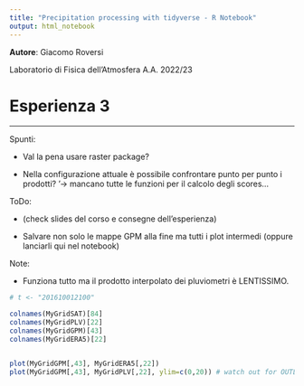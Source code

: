 ```yaml
---
title: "Precipitation processing with tidyverse - R Notebook"
output: html_notebook
---
```


**Autore**: Giacomo Roversi

Laboratorio di Fisica dell'Atmosfera A.A. 2022/23

# Esperienza 3

------------------------------------------------------------------------


Spunti:

- Val la pena usare raster package?

- Nella configurazione attuale è possibile confrontare punto per punto i prodotti?
  '-> mancano tutte le funzioni per il calcolo degli scores...


ToDo:

- (check slides del corso e consegne dell'esperienza)

- Salvare non solo le mappe GPM alla fine ma tutti i plot intermedi (oppure lanciarli qui nel notebook)



Note:

- Funziona tutto ma il prodotto interpolato dei pluviometri è LENTISSIMO.



```r
# t <- "201610012100"

colnames(MyGridSAT)[84]
colnames(MyGridPLV)[22]
colnames(MyGridGPM)[43]
colnames(MyGridERA5)[22]


plot(MyGridGPM[,43], MyGridERA5[,22])
plot(MyGridGPM[,43], MyGridPLV[,22], ylim=c(0,20)) # watch out for OUTLIERS!!!

```

